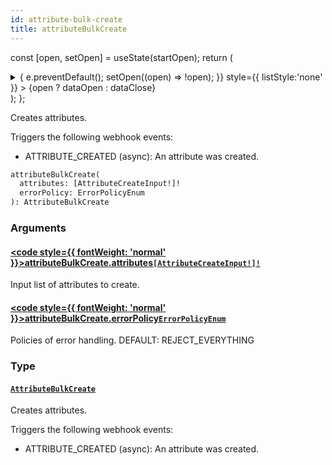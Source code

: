 ```yaml
---
id: attribute-bulk-create
title: attributeBulkCreate
---
```






const [open, setOpen] = useState(startOpen);
return (
<details {...(open ? { open: true } : {})} className="details" style={{ border:'none', boxShadow:'none', background:'var(--ifm-background-color)' }}>
<summary
onClick={(e) => {
e.preventDefault();
setOpen((open) => !open);
}}
style={{ listStyle:'none' }} >
{open ? dataOpen : dataClose}
</summary>
{open && children}
</details>
);
};

Creates attributes.

Triggers the following webhook events:

- ATTRIBUTE_CREATED (async): An attribute was created.

```graphql
attributeBulkCreate(
  attributes: [AttributeCreateInput!]!
  errorPolicy: ErrorPolicyEnum
): AttributeBulkCreate
```

### Arguments

#### [<code style={{ fontWeight: 'normal' }}>attributeBulkCreate.<b>attributes</b></code>](#)<Bullet />[`[AttributeCreateInput!]!`](../../../api-reference/attributes/inputs/attribute-create-input.mdx) <Badge class="badge badge--secondary" text="non-null"/> <Badge class="badge badge--secondary" text="input"/> <Badge class="badge badge--secondary" text="attributes"/>

Input list of attributes to create.

#### [<code style={{ fontWeight: 'normal' }}>attributeBulkCreate.<b>errorPolicy</b></code>](#)<Bullet />[`ErrorPolicyEnum`](../../../api-reference/miscellaneous/enums/error-policy-enum.mdx) <Badge class="badge badge--secondary" text="enum"/> <Badge class="badge badge--secondary" text="miscellaneous"/>

Policies of error handling. DEFAULT: REJECT_EVERYTHING

### Type

#### [`AttributeBulkCreate`](../../../api-reference/attributes/objects/attribute-bulk-create.mdx) <Badge class="badge badge--secondary" text="object"/> <Badge class="badge badge--secondary" text="attributes"/>

Creates attributes.

Triggers the following webhook events:

- ATTRIBUTE_CREATED (async): An attribute was created.
